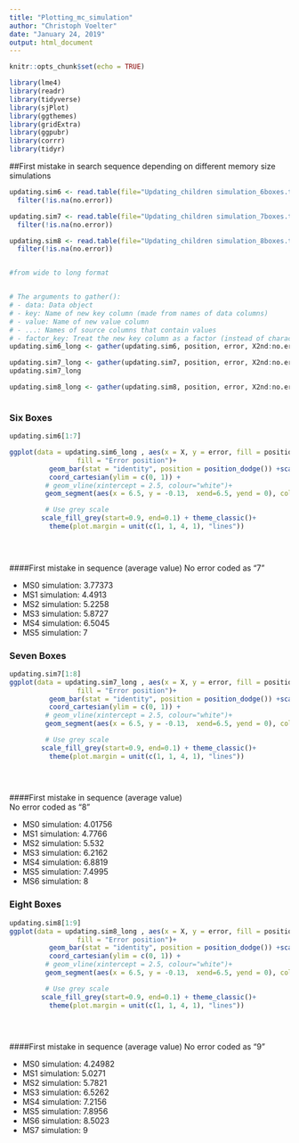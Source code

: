 ```yaml
---
title: "Plotting_mc_simulation"
author: "Christoph Voelter"
date: "January 24, 2019"
output: html_document
---
```


```r
knitr::opts_chunk$set(echo = TRUE)

library(lme4)
library(readr)
library(tidyverse)
library(sjPlot)
library(ggthemes)
library(gridExtra)
library(ggpubr)
library(corrr)
library(tidyr)

```



##First mistake in search sequence depending on different memory size simulations

```r

updating.sim6 <- read.table(file="Updating_children simulation_6boxes.txt", header=T, sep="\t") %>%
  filter(!is.na(no.error))

updating.sim7 <- read.table(file="Updating_children simulation_7boxes.txt", header=T, sep="\t") %>%
  filter(!is.na(no.error))

updating.sim8 <- read.table(file="Updating_children simulation_8boxes.txt", header=T, sep="\t") %>%
  filter(!is.na(no.error))



```

```r
#from wide to long format


# The arguments to gather():
# - data: Data object
# - key: Name of new key column (made from names of data columns)
# - value: Name of new value column
# - ...: Names of source columns that contain values
# - factor_key: Treat the new key column as a factor (instead of character vector)
updating.sim6_long <- gather(updating.sim6, position, error, X2nd:no.error, factor_key=TRUE)

updating.sim7_long <- gather(updating.sim7, position, error, X2nd:no.error, factor_key=TRUE)
updating.sim7_long 

updating.sim8_long <- gather(updating.sim8, position, error, X2nd:no.error, factor_key=TRUE)



```


### Six Boxes  

```r
updating.sim6[1:7] 

ggplot(data = updating.sim6_long , aes(x = X, y = error, fill = position)) +  labs(x = NULL, y = "Probability to committ an error",
				 fill = "Error position")+
		  geom_bar(stat = "identity", position = position_dodge()) +scale_y_continuous(expand = c(0,0))  +
		  coord_cartesian(ylim = c(0, 1)) +
		 # geom_vline(xintercept = 2.5, colour="white")+
		 geom_segment(aes(x = 6.5, y = -0.13,  xend=6.5, yend = 0), colour = "black", size=0.5)+

		 # Use grey scale
		scale_fill_grey(start=0.9, end=0.1) + theme_classic()+
		  theme(plot.margin = unit(c(1, 1, 4, 1), "lines"))

	 
	
```

####First mistake in sequence (average value) 
No error coded as "7"

* MS0 simulation: 3.77373
* MS1 simulation: 4.4913 
* MS2 simulation: 5.2258
* MS3 simulation: 5.8727
* MS4 simulation: 6.5045  
* MS5 simulation: 7
 
### Seven Boxes  

```r
updating.sim7[1:8] 
ggplot(data = updating.sim7_long , aes(x = X, y = error, fill = position)) +  labs(x = NULL, y = "Probability to committ an error",
				 fill = "Error position")+
		  geom_bar(stat = "identity", position = position_dodge()) +scale_y_continuous(expand = c(0,0))  +
		  coord_cartesian(ylim = c(0, 1)) +
		 # geom_vline(xintercept = 2.5, colour="white")+
		 geom_segment(aes(x = 6.5, y = -0.13,  xend=6.5, yend = 0), colour = "black", size=0.5)+

		 # Use grey scale
		scale_fill_grey(start=0.9, end=0.1) + theme_classic()+
		  theme(plot.margin = unit(c(1, 1, 4, 1), "lines"))

	 
	
```


####First mistake in sequence (average value)   
No error coded as "8"

* MS0 simulation: 4.01756
* MS1 simulation: 4.7766 
* MS2 simulation: 5.532  
* MS3 simulation: 6.2162  
* MS4 simulation: 6.8819 
* MS5 simulation: 7.4995 
* MS6 simulation: 8  


### Eight Boxes    

```r
updating.sim8[1:9] 
ggplot(data = updating.sim8_long , aes(x = X, y = error, fill = position)) +  labs(x = NULL, y = "Probability to committ an error",
				 fill = "Error position")+
		  geom_bar(stat = "identity", position = position_dodge()) +scale_y_continuous(expand = c(0,0))  +
		  coord_cartesian(ylim = c(0, 1)) +
		 # geom_vline(xintercept = 2.5, colour="white")+
		 geom_segment(aes(x = 6.5, y = -0.13,  xend=6.5, yend = 0), colour = "black", size=0.5)+

		 # Use grey scale
		scale_fill_grey(start=0.9, end=0.1) + theme_classic()+
		  theme(plot.margin = unit(c(1, 1, 4, 1), "lines"))

	 
	
```

####First mistake in sequence (average value) 
No error coded as "9"

* MS0 simulation: 4.24982  
* MS1 simulation: 5.0271  
* MS2 simulation: 5.7821  
* MS3 simulation: 6.5262  
* MS4 simulation: 7.2156  
* MS5 simulation: 7.8956  
* MS6 simulation: 8.5023  
* MS7 simulation: 9  
